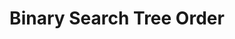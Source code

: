 ---
id: "ds_tf_easy_013"
questionType: "TRUE_FALSE"
title: "Binary Search Tree Order"
statement: "In a BST, left child nodes contain smaller values than the parent."
difficulty: "EASY"
category: "Data Structures"
correctAnswer: true
explanation: "BSTs store smaller values in the left subtree."
---